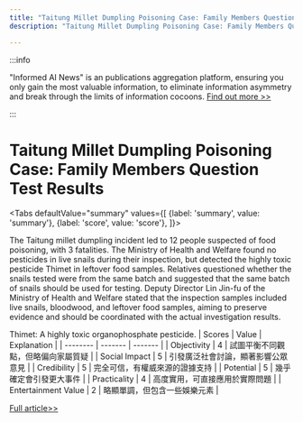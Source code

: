 ```yaml
---
title: "Taitung Millet Dumpling Poisoning Case: Family Members Question Test Results"
description: "Taitung Millet Dumpling Poisoning Case: Family Members Question Test Results"

---
```



:::info

"Informed AI News" is an publications aggregation platform, ensuring you only gain the most valuable information, to eliminate information asymmetry and break through the limits of information cocoons.  [Find out more >>](/)

:::

# Taitung Millet Dumpling Poisoning Case: Family Members Question Test Results


<Tabs
	defaultValue="summary"
	values={[
	{label: 'summary', value: 'summary'},
	{label: 'score', value: 'score'},
]}>
<TabItem value="summary">


The Taitung millet dumpling incident led to 12 people suspected of food poisoning, with 3 fatalities. The Ministry of Health and Welfare found no pesticides in live snails during their inspection, but detected the highly toxic pesticide Thimet in leftover food samples. Relatives questioned whether the snails tested were from the same batch and suggested that the same batch of snails should be used for testing. Deputy Director Lin Jin-fu of the Ministry of Health and Welfare stated that the inspection samples included live snails, bloodwood, and leftover food samples, aiming to preserve evidence and should be coordinated with the actual investigation results.

Thimet: A highly toxic organophosphate pesticide.
</TabItem>
<TabItem value="score">
	| Scores     | Value   | Explanation |
	| -------- | ------- | ------- |
	| Objectivity  | 4    | 試圖平衡不同觀點，但略偏向家屬質疑    |
	| Social Impact | 5     | 引發廣泛社會討論，顯著影響公眾意見    |
	| Credibility    | 5    | 完全可信，有權威來源的證據支持    |
	| Potential    | 5    | 幾乎確定會引發更大事件    |
	| Practicality    | 4    | 高度實用，可直接應用於實際問題    |
	| Entertainment Value    | 2    | 略顯單調，但包含一些娛樂元素    |
</TabItem>
</Tabs>

[Full article>>](https://today.line.me/tw/v2/article/OpN9MkG)
